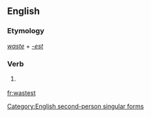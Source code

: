 ==English==

===Etymology===
''[[waste]]'' + ''[[-est]]''

===Verb===
{{en-verb form}}

# {{context|archaic|lang=en}} {{form of|Second-person singular simple present form|waste|lang=en}}

[[Category:English second-person singular forms]]

[[fr:wastest]]